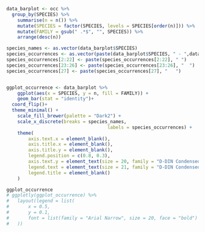 ```r
data_barplot <- occ %>% 
  group_by(SPECIES) %>% 
	summarise(n = n()) %>%
	mutate(SPECIES = factor(SPECIES, levels = SPECIES[order(n)])) %>% 
	mutate(FAMILY = gsub(" .*$", "", SPECIES)) %>% 
	arrange(desc(n))

species_names <- as.vector(data_barplot$SPECIES)
species_occurrences <- as.vector(paste(data_barplot$SPECIES, " - ",data_barplot$n))
species_occurrences[2:22] <- paste(species_occurrences[2:22], " ")
species_occurrences[23:26] <- paste(species_occurrences[23:26], "  ")
species_occurrences[27] <- paste(species_occurrences[27], "   ")


ggplot_occurrence <- data_barplot %>% 
	ggplot(aes(x = SPECIES, y = n, fill = FAMILY)) +
	geom_bar(stat = "identity")+
  coord_flip()+
  theme_minimal() +
	scale_fill_brewer(palette = "Dark2") +
	scale_x_discrete(breaks = species_names,
									 labels = species_occurrences) +
	theme(
		axis.text.x = element_blank(),
		axis.title.x = element_blank(),
		axis.title.y = element_blank(),
		legend.position = c(0.8, 0.3),
		axis.text.y = element_text(size = 20, family = "D-DIN Condensed", face = "bold"),
		legend.text = element_text(size = 21, family = "D-DIN Condensed", face = "bold"),
		legend.title = element_blank()
	)

ggplot_occurrence
# ggplotly(ggplot_occurrence) %>%
# 	layout(legend = list(
# 		x = 0.5,
# 		y = 0.1,
# 		font = list(family = "Arial Narrow", size = 20, face = "bold")
# 	))
```

